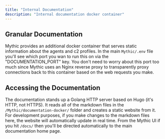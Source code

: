 ```yaml
---
title: "Internal Documentation"
description: "Internal documentation docker container"
---
```


## Granular Documentation

Mythic provides an additional docker container that serves static information about the agents and c2 profiles. In the main `Mythic/.env` file you'll see which port you wan to run this on via the "DOCUMENTATION\_PORT" key. You don't need to worry about this port too much since Mythic uses an Nginx reverse proxy to transparently proxy connections back to this container based on the web requests you make.

## Accessing the Documentation

The documentation stands up a Golang HTTP server based on Hugo (it's HTTP, not HTTPS). It reads all of the markdown files in the `/Mythic/documentation-docker/` folder and creates a static website from it. For development purposes, if you make changes to the markdown files here, the website will automatically update in real time. From the Mythic UI if you hit `/docs/` then you'll be directed automatically to the main documentation home page.
